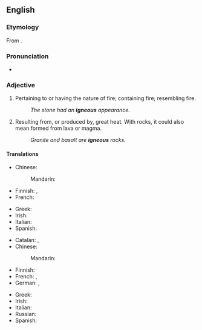 ==English==
{{wikipedia}}

===Etymology===
From {{etyl|la|en}} {{m|la|igneus}}.

===Pronunciation===
* {{IPA|/ˈɪɡni.əs/|lang=en}}

===Adjective===
{{en-adj|-}}

# Pertaining to or having the nature of fire; containing fire; resembling fire.
#: ''The stone had an '''igneous''' appearance.''
# {{lb|en|geology}} Resulting from, or produced by, great heat. With rocks, it could also mean formed from lava or magma.
#: ''Granite and basalt are '''igneous''' rocks.''

====Translations====
{{trans-top|pertaining to, having the nature of fire}}
* Chinese:
*: Mandarin: {{t|cmn|[[火成]][[的]]|tr=huǒchéng de|sc=Hani}}
* Finnish: {{t+|fi|tulinen}}, {{t+|fi|tuli|alt=tuli-}}
* French: {{t+|fr|igné}}
{{trans-mid}}
* Greek: {{t+|el|πυριγενής|m|f|sc=Grek}}
* Irish: {{t|ga|adhantach}}
* Italian: {{t|it|igneo}}
* Spanish: {{t+|es|ígneo}}
{{trans-bottom}}

{{trans-top|resulting from, or produced by, the action of great heat}}
* Catalan: {{t+|ca|igni|m}}, {{t+|ca|ígnia|f}}
* Chinese:
*: Mandarin: {{t|cmn|[[火成]][[的]]|tr=huǒchéng de|sc=Hani}}
* Finnish: {{t+|fi|tuliperäinen}}
* French: {{t+|fr|igné}}, {{t+|fr|magmatique}}
* German: {{t+|de|eruptiv}}, {{t+|de|vulkanisch}}
{{trans-mid}}
* Greek: {{t+|el|πύρινος|m|sc=Grek}}
* Irish: {{t|ga|bruthach}}
* Italian: {{t|it|igneo}}
* Russian: {{t-needed|ru}}
* Spanish: {{t+|es|ígneo}}
{{trans-bottom}}